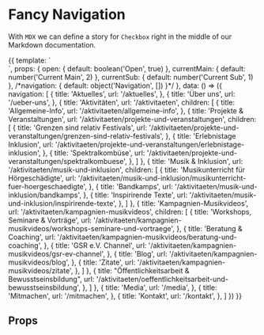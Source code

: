 
<Meta title='Navigation/Top' />

# Fancy Navigation
With `MDX` we can define a story for `Checkbox` right in the middle of our
Markdown documentation.

<Canvas>
  <Story name='Fancy'>{{
    template: `
      <div class="h-full w-full bg-gray-100 absolute left-0 top-0 overflow-hidden text-gray-700 antialiased leading-tight h-64">
        <TopNavFancy :open="open" :currentMain="currentMain" :currentSub="currentSub" :navigation="navigation" />
      </div>`,
    props: {
      open: {
        default: boolean('Open', true)
      },
      currentMain: {
        default: number('Current Main', 2)
      },
      currentSub: {
        default: number('Current Sub', 1)
      },
      /*navigation: {
        default: object('Navigation', [])
      }*/
    },
    data: () => ({
      navigation: [
          {
            title: 'Aktuelles',
            url: '/aktuelles',
          },
          {
            title: 'Über uns',
            url: '/ueber-uns',
          },
          {
            title: 'Aktivitäten',
            url: '/aktivitaeten',
            children: [
              {
                title: 'Allgemeine-Info',
                url: '/aktivitaeten/allgemeine-info',
              },
              {
                title: 'Projekte & Veranstaltungen',
                url: '/aktivitaeten/projekte-und-veranstaltungen',
                children: [
                  {
                    title: 'Grenzen sind relativ Festivals',
                    url: '/aktivitaeten/projekte-und-veranstaltungen/grenzen-sind-relativ-festivals',
                  },
                  {
                    title: 'Erlebnistage Inklusion',
                    url: '/aktivitaeten/projekte-und-veranstaltungen/erlebnistage-inklusion',
                  },
                  {
                    title: 'Spektralkombüse',
                    url: '/aktivitaeten/projekte-und-veranstaltungen/spektralkombuese',
                  },
                ]
              },
              {
                title: 'Musik & Inklusion',
                url: '/aktivitaeten/musik-und-inklusion',
                children: [
                  {
                    title: 'Musikunterricht für Hörgeschädigte',
                    url: '/aktivitaeten/musik-und-inklusion/musikunterricht-fuer-hoergeschaedigte',
                  },
                  {
                    title: 'Bandkamps',
                    url: '/aktivitaeten/musik-und-inklusion/bandkamps',
                  },
                  {
                    title: 'Inspirirende Texte',
                    url: '/aktivitaeten/musik-und-inklusion/inspirirende-texte',
                  },
                ]
              },
              {
                title: 'Kampagnien-Musikvideos',
                url: '/aktivitaeten/kampagnien-musikvideos',
                children: [
                  {
                    title: 'Workshops, Seminare & Vorträge',
                    url: '/aktivitaeten/kampagnien-musikvideos/workshops-seminare-und-vortraege',
                  },
                  {
                    title: 'Beratung & Coaching',
                    url: '/aktivitaeten/kampagnien-musikvideos/beratung-und-coaching',
                  },
                  {
                    title: 'GSR e.V. Channel',
                    url: '/aktivitaeten/kampagnien-musikvideos/gsr-ev-channel',
                  },
                  {
                    title: 'Blog',
                    url: '/aktivitaeten/kampagnien-musikvideos/blog',
                  },
                  {
                    title: 'Zitate',
                    url: '/aktivitaeten/kampagnien-musikvideos/zitate',
                  },
                ]
              },
              {
                title: "Öffentlichkeitsarbeit & Bewusstseinsbildung",
                url: '/aktivitaeten/oeffentlichkeitsarbeit-und-bewusstseinsbildung',
              },
            ]
          },
          {
            title: 'Media',
            url: '/media',
          },
          {
            title: 'Mitmachen',
            url: '/mitmachen',
          },
          {
            title: 'Kontakt',
            url: '/kontakt',
          },
        ]
    })
  }}</Story>
</Canvas>

## Props

<Props of={TopNavFancy} />
